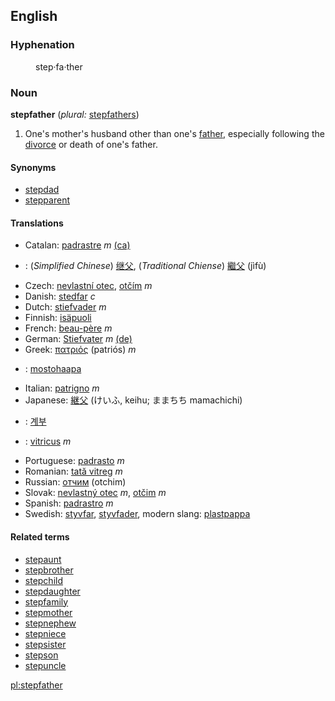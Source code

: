 ==English==

=== Hyphenation ===
:step&middot;fa&middot;ther

=== Noun ===
'''stepfather''' (''plural:'' [[stepfathers]])

# One's mother's husband other than one's [[father]], especially following the [[divorce]] or death of one's father.

==== Synonyms ====
*[[stepdad]]
*[[stepparent]]

==== Translations ====
*Catalan: [[padrastre]] ''m'' [[:ca:padrastre|(ca)]] 
*{{zh}}: (''Simplified Chinese'') [[继父]], (''Traditional Chiense'') [[繼父]] (jìfù)
*Czech: [[nevlastní otec]], [[otčím]] ''m''
*Danish: [[stedfar]] ''c''
*Dutch: [[stiefvader]] ''m''
*Finnish: [[isäpuoli]]
*French: [[beau-père]] ''m''
*German: [[Stiefvater]] ''m'' [[:de:Stiefvater|(de)]]
*Greek: [[πατριός]] (patriós) ''m''
*{{hu}}: [[mostohaapa]]
*Italian: [[patrigno]] ''m''
*Japanese: [[継父]] (けいふ, keihu; ままちち mamachichi)
*{{ko}}: [[계부]]
*{{la}}: [[vitricus]] ''m''
*Portuguese: [[padrasto]] ''m''
*Romanian: [[tată vitreg]] ''m''
*Russian: [[отчим]] (otchim)
*Slovak: [[nevlastný otec]] ''m'', [[otčim]] ''m''
*Spanish: [[padrastro]] ''m''
*Swedish: [[styvfar]], [[styvfader]], modern slang: [[plastpappa]]

==== Related terms ====
*[[stepaunt]]
*[[stepbrother]]
*[[stepchild]]
*[[stepdaughter]]
*[[stepfamily]]
*[[stepmother]]
*[[stepnephew]]
*[[stepniece]]
*[[stepsister]]
*[[stepson]]
*[[stepuncle]]

[[pl:stepfather]]